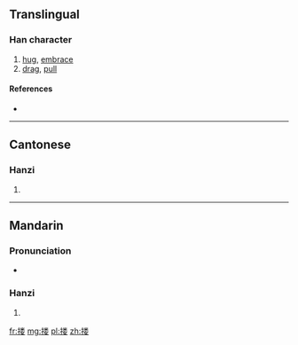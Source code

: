 {{also|摟}}
==Translingual==

===Han character===
{{Han char|rn=64|rad=手|as=09|sn=12|four=|canj=手火木女 (QFDV)}}

# [[hug]], [[embrace]]
# [[drag]], [[pull]]

====References====
* {{Han ref|kx=0445.341|hdz=31923.120|uh=6402|ud=25602}}

----

==Cantonese==

===Hanzi===
{{yue-hanzi|jyut=|y=lau5, lau1 lau2 lau4|tra=摟}}

# {{defn|lang=yue|sort=手09}}

----

==Mandarin==

===Pronunciation===
* {{audio|Zh-lou.ogg|Audio}}

===Hanzi===
{{cmn-hanzi|tra=摟|pin=[[lōu]] ([[lou1]]), [[lóu]] ([[lou2]]), [[lǒu]] ([[lou3]])|wg=lou<sup>1</sup>, lou<sup>2</sup>, lou<sup>3</sup>}}

# {{defn|lang=cmn|sort=手09}}

[[fr:搂]]
[[mg:搂]]
[[pl:搂]]
[[zh:搂]]